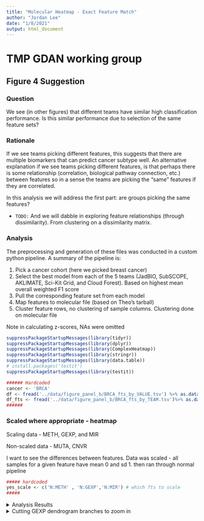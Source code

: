 ```yaml
---
title: "Molecular Heatmap - Exact Feature Match"
author: "Jordan Lee"
date: "1/8/2021"
output: html_document
---
```


# TMP GDAN working group 
## Figure 4 Suggestion

### Question

We see (in other figures) that different teams have similar high classification performance. Is this similar performance due to selection of the same feature sets?

### Rationale

If we see teams picking different features, this suggests that there are multiple biomarkers that can predict cancer subtype well. An alternative explanation if we see teams picking different features, is that perhaps there is some relationship (correlation, biological pathway connection, etc.) between features so in a sense the teams are picking the "same" features if they are correlated.

In this analysis we will address the first part: are groups picking the same features?

+ `TODO:` And we will dabble in exploring feature relationships (through dissimilarity). From clustering on a dissimilarity matrix.

### Analysis

The preprocessing and generation of these files was conducted in a custom python pipeline. A summary of the pipeline is:

1. Pick a cancer cohort (here we picked breast cancer)
2. Select the best model from each of the 5 teams (JadBIO, SubSCOPE, AKLIMATE, Sci-Kit Grid, and Cloud Forest). Based on highest mean overall weighted F1 score
3. Pull the corresponding feature set from each model
4. Map features to molecular file (based on Theo's tarball)
5. Cluster feature rows, no clustering of sample columns. Clustering done on molecular file

Note in calculating z-scores, NAs were omitted

```r

suppressPackageStartupMessages(library(tidyr))
suppressPackageStartupMessages(library(dplyr))
suppressPackageStartupMessages(library(ComplexHeatmap))
suppressPackageStartupMessages(library(stringr))
suppressPackageStartupMessages(library(data.table))
# install.packages('testit')
suppressPackageStartupMessages(library(testit))
```

```r
###### Hardcoded 
cancer <- 'BRCA'
df <- fread('../data/figure_panel_b/BRCA_fts_by_VALUE.tsv') %>% as.data.frame()
df_fts <- fread('../data/figure_panel_b/BRCA_fts_by_TEAM.tsv')%>% as.data.frame()
######
```

### Scaled where appropriate - heatmap

Scaling data - METH, GEXP, and MIR

Non-scaled data - MUTA, CNVR

I want to see the differences between features. Data was scaled - all samples for a given feature have mean 0 and sd 1. then ran through normal pipeline

```r
##### hardcoded
yes_scale <- c('N:METH' , 'N:GEXP','N:MIR') # which fts to scale
#####
```

<details><summary>Analysis Results</summary><p>

```r
####
# Main
####
pre <- c('I:CNVR', 'N:METH' , 'N:GEXP', 'B:MUTA', 'N:MIR')

for (prefix in pre){
  # A. Order by subtype
  df_transform <- df %>% arrange(Labels)
  
  # B. Column annotation
  column_ha <- HeatmapAnnotation(
    Subtype = df_transform$Labels, 
    na_col = 'grey', 
    col = list(
      Subtype = c(
        "BRCA_1" = 'orange',
        "BRCA_2"='sienna1',
        "BRCA_3"='red',
        "BRCA_4"='red4'
      )
    )
  )
  
  # C. Select data type
  df_transform <- df_transform %>%
      select(-Labels) %>%
      select(-all_of(cancer)) %>%
      select(starts_with(prefix))
  mat <- df_transform %>%
      as.matrix() %>%
      t()
  print(prefix)
  n_fts <- nrow(mat)
  print(n_fts)
  
  # 1. Heatmap that applies clustering we want
  #    second heatmap same row/col order but with added annotation bars
  
  # scale if appropriate 
  if (prefix %in% yes_scale){
    mat <- scale(t(mat), center=TRUE, scale=TRUE) #each ft row will have mean 0, sd 1. omit NAs
    mat <- t(mat) #but flip for heatmap looks
  }

  fig <- Heatmap(
    mat,
    name = 'first heatmap',
    cluster_rows = TRUE,
    cluster_columns = FALSE,
    show_row_names = FALSE,
    show_column_names = FALSE,
    column_title = 'Samples',
    row_title = 'Features',
    top_annotation = column_ha
  )
  # draw(fig) # dont need to draw
  
  
  #### 
  # Add team annotation bar
  ####
  # Ordering
  # 1. Get order of features post heatmap clustering
  heatmap_order <- row_order(fig) # index vector
  ftnames_order <- c() # featurename vector
  for (i in heatmap_order){
    add_ft <- rownames(mat)[i]
    ftnames_order <- c(ftnames_order, add_ft)
  }
  print(ftnames_order)
  # 2. Get new matrix that is ordered by heatmap clustering
  mat2 <- mat[match(ftnames_order, rownames(mat)),]
  
  
  
  # Build annotation bars of teams feature sets. 
  # 1. df of all teams. match ft order in heatmap
  team_df<- df_fts %>% filter(featureID %in% ftnames_order) %>% arrange(match(featureID, ftnames_order))
  # 2. Pull just the team of interest
  jadbio <- team_df %>% pull('gnosis_1_BRCA') %>% as.character()
  cforest <- team_df %>% pull('CF|All_Top 100_BRCA') %>% as.character()
  aklimate <- team_df %>% pull('AKLIMATE_BRCA_reduced_model_1000_feature_set_BRCA') %>% as.character()
  subscope <- team_df %>% pull('nn_jg_2020-03-20_top1kfreq:BRCA_BRCA') %>% as.character()
  skgrid <- team_df %>% pull('fbedeBIC_BRCA') %>% as.character()
  team_list <- rowAnnotation(
    JadBIO = jadbio,
    CForest = cforest,
    AKLIMATE = aklimate,
    SubSCOPE = subscope,
    SKGrid = skgrid,
    col = list(
      JadBIO = c('0' = "snow2", '1' = "palevioletred1"),
      CForest =  c('0' = "snow2", '1' = "mediumpurple1"),
      AKLIMATE =  c('0' = "snow2", '1' = "cadetblue1"),
      SubSCOPE =  c('0' = "snow2", '1' = "palegreen2"),
      SKGrid =  c('0' = "snow2", '1' = "rosybrown2")
    ),
    show_legend = FALSE
  )
  # 3. Heatmap
  fig <- Heatmap(
    mat2, #each col will have mean 0, sd 1
    name = prefix,
    cluster_rows = TRUE,
    cluster_columns = FALSE,
    show_row_names = FALSE,
    show_column_names = FALSE,
    column_title = 'Samples',
    row_title = 'Features',
    top_annotation = column_ha,
    right_annotation = team_list,
  )
  draw(fig)


  #####
  # unit tests
  #####
  # sanity check 1 - that the row orders are the same in the two heatmaps
  assert('Assertion Error: order of feature rows on heatmap and final heatmap not same', rownames(mat2) == ftnames_order)
  # sanity check 2 - directly compare heatmap rows
  heatmap_order <- row_order(fig) # index vector
  ftnames_order2 <- c() # featurename vector
  for (i in heatmap_order){
    add_ft <- rownames(mat2)[i]
    ftnames_order2 <- c(ftnames_order2, add_ft)
  }
  assert('Assertion Error: order of feature rows on heatmap and final heatmap not same', ftnames_order2 == ftnames_order)
  
  print(paste('Distance metric = ', fig@row_dend_param$distance, '. Method = ', fig@row_dend_param$method, sep=' '))
}
```

</details>




<details><summary>Cutting GEXP dendrogram branches to zoom in</summary><p>


```r
####
# Main
####
prefix <- 'N:GEXP'

# A. Order by subtype
df_transform <- df %>% arrange(Labels)

# B. Column annotation
column_ha <- HeatmapAnnotation(
  Subtype = df_transform$Labels, 
  na_col = 'grey', 
  col = list(
    Subtype = c(
      "BRCA_1" = 'orange',
      "BRCA_2"='sienna1',
      "BRCA_3"='red',
      "BRCA_4"='red4'
    )
  ),
  show_legend = FALSE
)

# C. Select data type
df_transform <- df_transform %>%
    select(-Labels) %>%
    select(-all_of(cancer)) %>%
    select(starts_with(prefix))
mat <- df_transform %>%
    as.matrix() %>%
    t()
print(prefix)
n_fts <- nrow(mat)
print(n_fts)

# 1. Heatmap that applies clustering we want
#    second heatmap same row/col order but with added annotation bars

# scale if appropriate 
if (prefix %in% yes_scale){
  mat <- scale(t(mat), center=TRUE, scale=TRUE) #each ft row will have mean 0, sd 1. omit NAs
  mat <- t(mat) #but flip for heatmap looks
}

fig <- Heatmap(
  mat,
  name = 'first heatmap',
  cluster_rows = TRUE,
  cluster_columns = FALSE,
  show_row_names = FALSE,
  show_column_names = FALSE,
  column_title = 'Samples',
  row_title = 'Features',
  top_annotation = column_ha,
)
# draw(fig) # dont need to draw


#### 
# Add team annotation bar
####
# Ordering
# 1. Get order of features post heatmap clustering
heatmap_order <- row_order(fig) # index vector
ftnames_order <- c() # featurename vector
for (i in heatmap_order){
  add_ft <- rownames(mat)[i]
  ftnames_order <- c(ftnames_order, add_ft)
}
# print(ftnames_order)
# 2. Get new matrix that is ordered by heatmap clustering
mat2 <- mat[match(ftnames_order, rownames(mat)),]



# Build annotation bars of teams feature sets. 
# 1. df of all teams. match ft order in heatmap
team_df<- df_fts %>% filter(featureID %in% ftnames_order) %>% arrange(match(featureID, ftnames_order))
# 2. Pull just the team of interest
jadbio <- team_df %>% pull('gnosis_1_BRCA') %>% as.character()
cforest <- team_df %>% pull('CF|All_Top 100_BRCA') %>% as.character()
aklimate <- team_df %>% pull('AKLIMATE_BRCA_reduced_model_1000_feature_set_BRCA') %>% as.character()
subscope <- team_df %>% pull('nn_jg_2020-03-20_top1kfreq:BRCA_BRCA') %>% as.character()
skgrid <- team_df %>% pull('fbedeBIC_BRCA') %>% as.character()
team_list <- rowAnnotation(
  JadBIO = jadbio,
  CForest = cforest,
  AKLIMATE = aklimate,
  SubSCOPE = subscope,
  SKGrid = skgrid,
  col = list(
    JadBIO = c('0' = "snow2", '1' = "palevioletred1"),
    CForest =  c('0' = "snow2", '1' = "mediumpurple1"),
    AKLIMATE =  c('0' = "snow2", '1' = "cadetblue1"),
    SubSCOPE =  c('0' = "snow2", '1' = "palegreen2"),
    SKGrid =  c('0' = "snow2", '1' = "rosybrown2")
  ),
  show_legend = FALSE
)
# 3. Heatmap
fig <- Heatmap(
  mat2, #each col will have mean 0, sd 1
  name = prefix,
  cluster_rows = TRUE,
  cluster_columns = FALSE,
  show_row_names = FALSE,
  show_column_names = FALSE,
  column_title = 'Samples',
  row_title = 'Features',
  top_annotation = column_ha,
  right_annotation = team_list,
  heatmap_legend_param = list(direction = "horizontal"),
)
draw(fig,heatmap_legend_side = 'bottom', annotation_legend_side='bottom')

#####
# unit tests
#####
# sanity check 1 - that the row orders are the same in the two heatmaps
assert('Assertion Error: order of feature rows on heatmap and final heatmap not same', rownames(mat2) == ftnames_order)
# sanity check 2 - directly compare heatmap rows
heatmap_order <- row_order(fig) # index vector
ftnames_order2 <- c() # featurename vector
for (i in heatmap_order){
  add_ft <- rownames(mat2)[i]
  ftnames_order2 <- c(ftnames_order2, add_ft)
}
assert('Assertion Error: order of feature rows on heatmap and final heatmap not same', ftnames_order2 == ftnames_order)

print(paste('Distance metric = ', fig@row_dend_param$distance, '. Method = ', fig@row_dend_param$method, sep=' '))
```

**Now let's zoom in on clusters**

```r
#### hardcoded
n_clust <- 5
#####
```

```r
#### dev
# 3. split by clusters
#####
print('showing names')
fig <- Heatmap(
  mat2, #each col will have mean 0, sd 1
  name = paste(prefix, '- Clusts', sep = ' '),
  cluster_rows = TRUE,
  cluster_columns = FALSE,
  show_row_names = FALSE,
  show_column_names = FALSE,
  column_title = 'Samples',
  # row_title = 'Features',
  top_annotation = column_ha,
  right_annotation = team_list,
  row_split = n_clust,
  row_title = "%s",
  heatmap_legend_param = list(direction = "horizontal")
)
draw(fig, heatmap_legend_side = 'bottom', annotation_legend_side='bottom')
```




```r
all_rows <- row_order(fig)

for (i in seq(length(all_rows)) ){
  # grab rownames of all rows in a cluster
  vals <- all_rows[[i]]
  # rerun without spliting rows - this is needed input for subsetting fig
  fig_clust <- Heatmap(
    mat2, #each col will have mean 0, sd 1
    name = paste(prefix, '- Clust', i, sep=' ' ),
    cluster_rows = TRUE,
    cluster_columns = FALSE,
    show_row_names = FALSE,
    show_column_names = FALSE,
    column_title = 'Samples',
    row_title = 'Features',
    top_annotation = column_ha,
    right_annotation = team_list,
    show_heatmap_legend = TRUE

  )
  
  # subset and show heatmap
  print(i)
  print(fig_clust[min(vals):max(vals),])
} 
```



</details>
